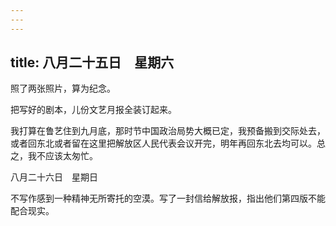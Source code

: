 ```yaml
---
---
---
```

title: 八月二十五日　星期六
---




照了两张照片，算为纪念。

把写好的剧本，儿份文艺月报全装订起来。

我打算在鲁艺住到九月底，那时节中国政治局势大概已定，我预备搬到交际处去，或者回东北或者留在这里把解放区人民代表会议开完，明年再回东北去均可以。总之，我不应该太匆忙。





八月二十六日　星期日


不写作感到一种精神无所寄托的空漠。写了一封信给解放报，指出他们第四版不能配合现实。